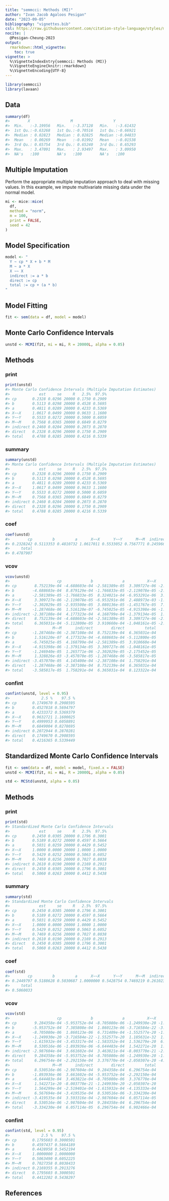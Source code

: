 ```yaml
---
title: "semmcci: Methods (MI)"
author: "Ivan Jacob Agaloos Pesigan"
date: "2023-09-05"
bibliography: "vignettes.bib"
csl: https://raw.githubusercontent.com/citation-style-language/styles/master/apa.csl
nocite: |
  @Pesigan-Cheung-2023
output:
  rmarkdown::html_vignette:
    toc: true
vignette: >
  %\VignetteIndexEntry{semmcci: Methods (MI)}
  %\VignetteEngine{knitr::rmarkdown}
  %\VignetteEncoding{UTF-8}
---
```


<!-- vignettes/methods-mc-mi.Rmd is generated from .setup/vignettes/methods-mc-mi.Rmd.orig. Please edit that file -->






```r
library(semmcci)
library(lavaan)
```

## Data




```r
summary(df)
#>        X                  M                  Y           
#>  Min.   :-3.19956   Min.   :-3.37128   Min.   :-3.61432  
#>  1st Qu.:-0.63268   1st Qu.:-0.70516   1st Qu.:-0.66921  
#>  Median : 0.02823   Median : 0.02825   Median :-0.04833  
#>  Mean   : 0.00269   Mean   :-0.01992   Mean   :-0.01538  
#>  3rd Qu.: 0.65754   3rd Qu.: 0.65240   3rd Qu.: 0.65293  
#>  Max.   : 3.47091   Max.   : 2.93497   Max.   : 3.09950  
#>  NA's   :100        NA's   :100        NA's   :100
```

## Multiple Imputation

Perform the appropriate multiple imputation approach to deal with missing values.
In this example, we impute multivariate missing data under the normal model.


```r
mi <- mice::mice(
  df,
  method = "norm",
  m = 100,
  print = FALSE,
  seed = 42
)
```

## Model Specification


```r
model <- "
  Y ~ cp * X + b * M
  M ~ a * X
  X ~~ X
  indirect := a * b
  direct := cp
  total := cp + (a * b)
"
```

## Model Fitting


```r
fit <- sem(data = df, model = model)
```

## Monte Carlo Confidence Intervals


```r
unstd <- MCMI(fit, mi = mi, R = 20000L, alpha = 0.05)
```

## Methods

### print


```r
print(unstd)
#> Monte Carlo Confidence Intervals (Multiple Imputation Estimates)
#>             est     se     R   2.5%  97.5%
#> cp       0.2328 0.0296 20000 0.1750 0.2909
#> b        0.5113 0.0298 20000 0.4528 0.5695
#> a        0.4811 0.0289 20000 0.4233 0.5369
#> X~~X     1.0617 0.0499 20000 0.9633 1.1600
#> Y~~Y     0.5533 0.0272 20000 0.5000 0.6059
#> M~~M     0.7568 0.0365 20000 0.6849 0.8279
#> indirect 0.2460 0.0204 20000 0.2073 0.2870
#> direct   0.2328 0.0296 20000 0.1750 0.2909
#> total    0.4788 0.0285 20000 0.4216 0.5339
```

### summary


```r
summary(unstd)
#> Monte Carlo Confidence Intervals (Multiple Imputation Estimates)
#>             est     se     R   2.5%  97.5%
#> cp       0.2328 0.0296 20000 0.1750 0.2909
#> b        0.5113 0.0298 20000 0.4528 0.5695
#> a        0.4811 0.0289 20000 0.4233 0.5369
#> X~~X     1.0617 0.0499 20000 0.9633 1.1600
#> Y~~Y     0.5533 0.0272 20000 0.5000 0.6059
#> M~~M     0.7568 0.0365 20000 0.6849 0.8279
#> indirect 0.2460 0.0204 20000 0.2073 0.2870
#> direct   0.2328 0.0296 20000 0.1750 0.2909
#> total    0.4788 0.0285 20000 0.4216 0.5339
```

### coef


```r
coef(unstd)
#>        cp         b         a      X~~X      Y~~Y      M~~M  indirect    direct 
#> 0.2328242 0.5113353 0.4810732 1.0617011 0.5533052 0.7567771 0.2459664 0.2328242 
#>     total 
#> 0.4787907
```

### vcov


```r
vcov(unstd)
#>                     cp             b             a          X~~X          Y~~Y
#> cp        8.752139e-04 -4.688603e-04 -2.581389e-05  3.309727e-06 -2.302029e-05
#> b        -4.688603e-04  8.879129e-04 -1.766833e-05 -2.119078e-05 -2.935500e-05
#> a        -2.581389e-05 -1.766833e-05  8.324021e-04 -6.953291e-06  3.080136e-05
#> X~~X      3.309727e-06 -2.119078e-05 -6.953291e-06  2.488973e-03 -1.451767e-05
#> Y~~Y     -2.302029e-05 -2.935500e-05  3.080136e-05 -1.451767e-05  7.387439e-04
#> M~~M     -1.287468e-06  1.516120e-07 -6.745025e-05 -4.915398e-06 -1.246940e-05
#> indirect -2.387108e-04  4.177323e-04  4.168799e-04 -1.379134e-05  1.265771e-06
#> direct    8.752139e-04 -4.688603e-04 -2.581389e-05  3.309727e-06 -2.302029e-05
#> total     6.365031e-04 -5.112800e-05  3.910660e-04 -1.048161e-05 -2.175452e-05
#>                   M~~M      indirect        direct         total
#> cp       -1.287468e-06 -2.387108e-04  8.752139e-04  6.365031e-04
#> b         1.516120e-07  4.177323e-04 -4.688603e-04 -5.112800e-05
#> a        -6.745025e-05  4.168799e-04 -2.581389e-05  3.910660e-04
#> X~~X     -4.915398e-06 -1.379134e-05  3.309727e-06 -1.048161e-05
#> Y~~Y     -1.246940e-05  1.265771e-06 -2.302029e-05 -2.175452e-05
#> M~~M      1.328826e-03 -3.457070e-05 -1.287468e-06 -3.585817e-05
#> indirect -3.457070e-05  4.145400e-04 -2.387108e-04  1.758291e-04
#> direct   -1.287468e-06 -2.387108e-04  8.752139e-04  6.365031e-04
#> total    -3.585817e-05  1.758291e-04  6.365031e-04  8.123322e-04
```

### confint


```r
confint(unstd, level = 0.95)
#>              2.5 %    97.5 %
#> cp       0.1749670 0.2908595
#> b        0.4527818 0.5694797
#> a        0.4233372 0.5369379
#> X~~X     0.9632721 1.1600025
#> Y~~Y     0.4999953 0.6058891
#> M~~M     0.6849004 0.8278695
#> indirect 0.2072944 0.2870281
#> direct   0.1749670 0.2908595
#> total    0.4216365 0.5339449
```

## Standardized Monte Carlo Confidence Intervals


```r
fit <- sem(data = df, model = model, fixed.x = FALSE)
unstd <- MCMI(fit, mi = mi, R = 20000L, alpha = 0.05)
```


```r
std <- MCStd(unstd, alpha = 0.05)
```

## Methods

### print


```r
print(std)
#> Standardized Monte Carlo Confidence Intervals
#>             est     se     R   2.5%  97.5%
#> cp       0.2450 0.0305 20000 0.1796 0.3001
#> b        0.5189 0.0272 20000 0.4597 0.5664
#> a        0.5031 0.0259 20000 0.4429 0.5452
#> X~~X     1.0000 0.0000 20000 1.0000 1.0000
#> Y~~Y     0.5429 0.0252 20000 0.5063 0.6052
#> M~~M     0.7469 0.0256 20000 0.7027 0.8038
#> indirect 0.2610 0.0190 20000 0.2169 0.2913
#> direct   0.2450 0.0305 20000 0.1796 0.3001
#> total    0.5060 0.0263 20000 0.4412 0.5438
```

### summary


```r
summary(std)
#> Standardized Monte Carlo Confidence Intervals
#>             est     se     R   2.5%  97.5%
#> cp       0.2450 0.0305 20000 0.1796 0.3001
#> b        0.5189 0.0272 20000 0.4597 0.5664
#> a        0.5031 0.0259 20000 0.4429 0.5452
#> X~~X     1.0000 0.0000 20000 1.0000 1.0000
#> Y~~Y     0.5429 0.0252 20000 0.5063 0.6052
#> M~~M     0.7469 0.0256 20000 0.7027 0.8038
#> indirect 0.2610 0.0190 20000 0.2169 0.2913
#> direct   0.2450 0.0305 20000 0.1796 0.3001
#> total    0.5060 0.0263 20000 0.4412 0.5438
```

### coef


```r
coef(std)
#>        cp         b         a      X~~X      Y~~Y      M~~M  indirect    direct 
#> 0.2449797 0.5188628 0.5030687 1.0000000 0.5428754 0.7469219 0.2610236 0.2449797 
#>     total 
#> 0.5060033
```

### vcov


```r
vcov(std)
#>                     cp             b             a          X~~X          Y~~Y
#> cp        9.284358e-04 -5.953752e-04 -8.705080e-06 -1.249930e-20 -1.615932e-04
#> b        -5.953752e-04  7.385808e-04  1.860123e-06 -3.716584e-22 -3.453317e-04
#> a        -8.705080e-06  1.860123e-06  6.731409e-04 -1.552577e-20 -1.583352e-04
#> X~~X     -1.249930e-20 -3.716584e-22 -1.552577e-20  1.185631e-32  1.536279e-20
#> Y~~Y     -1.615932e-04 -3.453317e-04 -1.583352e-04  1.536279e-20  6.349818e-04
#> M~~M      8.530516e-06 -1.893936e-06 -6.644483e-04  1.542271e-20  1.564299e-04
#> indirect -2.987604e-04  3.661602e-04  3.463821e-04 -8.003770e-21 -2.519401e-04
#> direct    9.284358e-04 -5.953752e-04 -8.705080e-06 -1.249930e-20 -1.615932e-04
#> total     6.296754e-04 -2.292150e-04  3.376770e-04 -2.050307e-20 -4.135333e-04
#>                   M~~M      indirect        direct         total
#> cp        8.530516e-06 -2.987604e-04  9.284358e-04  6.296754e-04
#> b        -1.893936e-06  3.661602e-04 -5.953752e-04 -2.292150e-04
#> a        -6.644483e-04  3.463821e-04 -8.705080e-06  3.376770e-04
#> X~~X      1.542271e-20 -8.003770e-21 -1.249930e-20 -2.050307e-20
#> Y~~Y      1.564299e-04 -2.519401e-04 -1.615932e-04 -4.135333e-04
#> M~~M      6.567694e-04 -3.419535e-04  8.530516e-06 -3.334230e-04
#> indirect -3.419535e-04  3.593316e-04 -2.987604e-04  6.057114e-05
#> direct    8.530516e-06 -2.987604e-04  9.284358e-04  6.296754e-04
#> total    -3.334230e-04  6.057114e-05  6.296754e-04  6.902466e-04
```

### confint


```r
confint(std, level = 0.95)
#>              2.5 %    97.5 %
#> cp       0.1795603 0.3000501
#> b        0.4597437 0.5664189
#> a        0.4428958 0.5452194
#> X~~X     1.0000000 1.0000000
#> Y~~Y     0.5063490 0.6052225
#> M~~M     0.7027358 0.8038433
#> indirect 0.2169355 0.2913276
#> direct   0.1795603 0.3000501
#> total    0.4412202 0.5438297
```

## References
